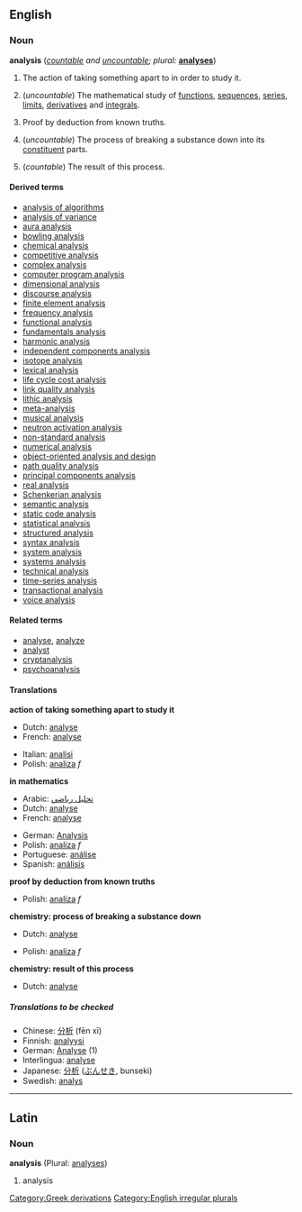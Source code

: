 {{See|Analysis}}

==English==

=== Noun ===
{{wikipedia}}
'''analysis''' (''[[countable]] and [[uncountable]]; plural:'' '''[[analyses]]''')

# The action of taking something apart to in order to study it.
# {{mathematics}} (''uncountable'') The mathematical study of [[function]]s, [[sequence]]s, [[series]], [[limit]]s, [[derivative]]s and [[integral]]s.
# {{logic}} Proof by deduction from known truths.
# {{chemistry}} (''uncountable'') The process of breaking a substance down into its [[constituent]] parts.
# {{chemistry}} (''countable'') The result of this process.

====Derived terms====
<!--See Wikipedia for the meanings of many of these-->
*[[analysis of algorithms]]<!--in computing-->
*[[analysis of variance]]<!--in statistics-->
*[[aura analysis]]<!--study of bodily auras and energy fields-->
*[[bowling analysis]]<!--in cricket-->
*[[chemical analysis]]
*[[competitive analysis]]<!--in computing-->
*[[complex analysis]]<!--in mathematics-->
*[[computer program analysis]]<!--in computing-->
*[[dimensional analysis]]<!--in physics and engineering-->
*[[discourse analysis]]<!--in linguistics-->
*[[finite element analysis]]<!--in signal processing-->
*[[frequency analysis]]<!--in crytography-->
*[[functional analysis]]<!--in mathematics-->
*[[fundamentals analysis]]<!--in economics-->
*[[harmonic analysis]]<!--in mathematics-->
*[[independent components analysis]]<!--in signal processing-->
*[[isotope analysis]]<!--in archaeology and paleontology-->
*[[lexical analysis]]<!--in computing-->
*[[life cycle cost analysis]]
*[[link quality analysis]]<!--in signal processing-->
*[[lithic analysis]]<!--study of stone tools, in archaeology-->
*[[meta-analysis]]<!--in statistics-->
*[[musical analysis]]<!--in music-->
*[[neutron activation analysis]]<!--in chemistry-->
*[[non-standard analysis]]<!--in mathematics-->
*[[numerical analysis]]<!--in mathematics-->
*[[object-oriented analysis and design]]<!--in computing-->
*[[path quality analysis]]<!--in signal processing-->
*[[principal components analysis]]<!--in signal processing-->
*[[real analysis]]<!--in mathematics-->
*[[Schenkerian analysis]]<!--in music-->
*[[semantic analysis]]<!--in computing-->
*[[static code analysis]]<!--in computing-->
*[[statistical analysis]]<!--in mathematics-->
*[[structured analysis]]<!--in computing-->
*[[syntax analysis]]<!--in computing-->
*[[system analysis]]<!--in electrical engineering-->
*[[systems analysis]]<!--study of large systems-->
*[[technical analysis]]<!--in economics-->
*[[time-series analysis]]<!--in statistics-->
*[[transactional analysis]]<!--in psychotherapy-->
*[[voice analysis]]<!--in linguistics-->

====Related terms====
*[[analyse]], [[analyze]]
*[[analyst]]
*[[cryptanalysis]]<!--in crytography-->
*[[psychoanalysis]]

==== Translations ====

'''action of taking something apart to study it'''
{{top}}
*Dutch: [[analyse#Dutch|analyse]] {{f}}
*French: [[analyse#French|analyse]] {{f}}
{{mid}}
*Italian: [[analisi]] {{f}}
*Polish: [[analiza]] ''f''
{{bottom}}

'''in mathematics'''
{{top}}
*Arabic: [[تحليل رياضي]]
*Dutch: [[analyse#Dutch|analyse]] {{f}}
*French: [[analyse#French|analyse]] {{f}}
{{mid}}
*German: [[Analysis]] {{f}}
*Polish: [[analiza]] ''f''
*Portuguese: [[análise]] {{f}}
*Spanish: [[análisis]] {{m}}
{{bottom}}

'''proof by deduction from known truths'''
{{top}}
{{mid}}
*Polish: [[analiza]] ''f''
{{bottom}}

'''chemistry: process of breaking a substance down'''
{{top}}
*Dutch: [[analyse#Dutch|analyse]] {{f}}
{{mid}}
*Polish: [[analiza]] ''f''
{{bottom}}

'''chemistry: result of this process'''
{{top}}
*Dutch: [[analyse#Dutch|analyse]] {{f}}
{{mid}}
{{bottom}}

=====Translations to be checked=====
<!--Remove this section once all of the translations below have been moved into
the tables above.-->
{{checktrans}}

*Chinese: [[分析]] (fēn xī)
*Finnish: [[analyysi]]
*German: [[Analyse]] {{f}} (1)
*Interlingua: [[analyse]] 
*Japanese: [[分析]] ([[ぶんせき]], bunseki)
*Swedish: [[analys]]

----
==Latin==
===Noun===
'''analysis''' {{f}} (Plural: [[analyses]])

# analysis

[[Category:Greek derivations]]
[[Category:English irregular plurals]]